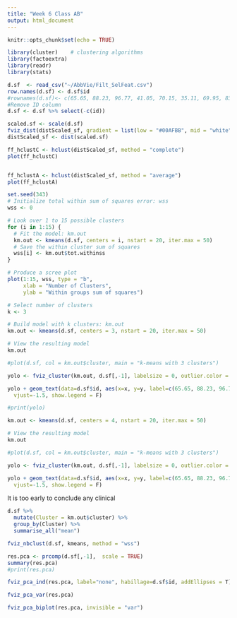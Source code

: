 ```yaml
---
title: "Week 6 Class AB"
output: html_document
---
```


```r
knitr::opts_chunk$set(echo = TRUE)
```

```r
library(cluster)    # clustering algorithms
library(factoextra)
library(readr)
library(stats)

d.sf  <- read_csv("~/AbbVie/Filt_SelFeat.csv")
row.names(d.sf) <- d.sf$id
#rownames(d.sf)<- c(65.65, 88.23, 96.77, 41.05, 70.15, 35.11, 69.95, 83.16, 95.14, 91.71, 88.62, 92.99, 99.47, 94.12, 99.15, 96.77, 85.09, 97.41, 86.08, 65.65, 76.69, 47.08, 69.03, 83.80, 90.47, 90.88, 86.54, 71.66, 78.14, 102.18, 75.10, 91.72, 96.60, 85.69, 90.26)
#Remove ID column
d.sf <- d.sf %>% select(-c(id)) 

scaled.sf <- scale(d.sf)
fviz_dist(distScaled_sf, gradient = list(low = "#00AFBB", mid = "white", high = "#FC4E07"))
distScaled_sf <- dist(scaled.sf)

ff_hclustC <- hclust(distScaled_sf, method = "complete")
plot(ff_hclustC)


ff_hclustA <- hclust(distScaled_sf, method = "average")
plot(ff_hclustA)
```

```r


set.seed(343)
# Initialize total within sum of squares error: wss
wss <- 0

# Look over 1 to 15 possible clusters
for (i in 1:15) {
  # Fit the model: km.out
  km.out <- kmeans(d.sf, centers = i, nstart = 20, iter.max = 50)
  # Save the within cluster sum of squares
  wss[i] <- km.out$tot.withinss
}

# Produce a scree plot
plot(1:15, wss, type = "b", 
     xlab = "Number of Clusters", 
     ylab = "Within groups sum of squares")

# Select number of clusters
k <- 3

# Build model with k clusters: km.out
km.out <- kmeans(d.sf, centers = 3, nstart = 20, iter.max = 50)

# View the resulting model
km.out

#plot(d.sf, col = km.out$cluster, main = "k-means with 3 clusters")

yolo <- fviz_cluster(km.out, d.sf[,-1], labelsize = 0, outlier.color = "red") 

yolo + geom_text(data=d.sf$id, aes(x=x, y=y, label=c(65.65, 88.23, 96.77, 41.05, 70.15, 35.11, 69.95, 83.16, 95.14, 91.71, 88.62, 92.99, 99.47, 94.12, 99.15, 96.77, 85.09, 97.41, 86.08, 65.65, 76.69, 47.08, 69.03, 83.80, 90.47, 90.88, 86.54, 71.66, 78.14, 102.18, 75.10, 91.72, 96.60, 85.69, 90.26), colour=cluster),
  vjust=-1.5, show.legend = F)

#print(yolo)
```

```r
km.out <- kmeans(d.sf, centers = 4, nstart = 20, iter.max = 50)

# View the resulting model
km.out

#plot(d.sf, col = km.out$cluster, main = "k-means with 3 clusters")

yolo <- fviz_cluster(km.out, d.sf[,-1], labelsize = 0, outlier.color = "red") 

yolo + geom_text(data=d.sf$id, aes(x=x, y=y, label=c(65.65, 88.23, 96.77, 41.05, 70.15, 35.11, 69.95, 83.16, 95.14, 91.71, 88.62, 92.99, 99.47, 94.12, 99.15, 96.77, 85.09, 97.41, 86.08, 65.65, 76.69, 47.08, 69.03, 83.80, 90.47, 90.88, 86.54, 71.66, 78.14, 102.18, 75.10, 91.72, 96.60, 85.69, 90.26), colour=cluster),
  vjust=-1.5, show.legend = F)
```
It is too early to conclude any clinical 


```r
d.sf %>%
  mutate(Cluster = km.out$cluster) %>%
  group_by(Cluster) %>%
  summarise_all("mean")
```
```r
fviz_nbclust(d.sf, kmeans, method = "wss")
```

```r
res.pca <- prcomp(d.sf[,-1],  scale = TRUE)
summary(res.pca)
#print(res.pca)
```
```r
fviz_pca_ind(res.pca, label="none", habillage=d.sf$id, addEllipses = T)

```

```r
fviz_pca_var(res.pca)
```

```r
fviz_pca_biplot(res.pca, invisible = "var")
```


